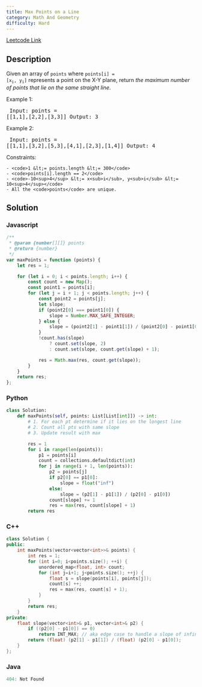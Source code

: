 ```yaml
---
title: Max Points on a Line
category: Math And Geometry
difficulty: Hard
---
```


<Callout>

[Leetcode Link](https://leetcode.com/problems/max-points-on-a-line)

</Callout>

## Description
Given an array of <code>points</code> where <code>points[i] = [x<sub>i</sub>, y<sub>i</sub>]</code> represents a point on the X-Y plane, return *the maximum number of points that lie on the same straight line*.

 
Example 1:
<Image alt="" src="https://assets.leetcode.com/uploads/2021/02/25/plane1.jpg" width={300} height={294} />
<br /><pre className="overflow-x-auto">
Input: points = [[1,1],[2,2],[3,3]]
Output: 3
</pre>

Example 2:
<Image alt="" src="https://assets.leetcode.com/uploads/2021/02/25/plane2.jpg" width={300} height={294} />
<br /><pre className="overflow-x-auto">
Input: points = [[1,1],[3,2],[5,3],[4,1],[2,3],[1,4]]
Output: 4
</pre>

 
Constraints:


	- <code>1 &lt;= points.length &lt;= 300</code>
	- <code>points[i].length == 2</code>
	- <code>-10<sup>4</sup> &lt;= x<sub>i</sub>, y<sub>i</sub> &lt;= 10<sup>4</sup></code>
	- All the <code>points</code> are unique.



## Solution

### Javascript
```javascript
/**
 * @param {number[][]} points
 * @return {number}
 */
var maxPoints = function (points) {
    let res = 1;

    for (let i = 0; i < points.length; i++) {
        const count = new Map();
        const point1 = points[i];
        for (let j = i + 1; j < points.length; j++) {
            const point2 = points[j];
            let slope;
            if (point2[0] === point1[0]) {
                slope = Number.MAX_SAFE_INTEGER;
            } else {
                slope = (point2[1] - point1[1]) / (point2[0] - point1[0]);
            }
            !count.has(slope)
                ? count.set(slope, 2)
                : count.set(slope, count.get(slope) + 1);

            res = Math.max(res, count.get(slope));
        }
    }
    return res;
};

```
### Python
```python
class Solution:
    def maxPoints(self, points: List[List[int]]) -> int:
        # 1. For each pt determine if it lies on the longest line
        # 2. Count all pts with same slope
        # 3. Update result with max

        res = 1
        for i in range(len(points)):
            p1 = points[i]
            count = collections.defaultdict(int)
            for j in range(i + 1, len(points)):
                p2 = points[j]
                if p2[0] == p1[0]:
                    slope = float("inf")
                else:
                    slope = (p2[1] - p1[1]) / (p2[0] - p1[0])
                count[slope] += 1
                res = max(res, count[slope] + 1)
        return res

```
### C++
```cpp
class Solution {
public:
    int maxPoints(vector<vector<int>>& points) {
        int res = 1;
        for (int i=0; i<points.size(); ++i) {
            unordered_map<float, int> count;
            for (int j=i+1; j<points.size(); ++j) {
                float s = slope(points[i], points[j]);
                count[s] ++; 
                res = max(res, count[s] + 1);
            }
        }
        return res;
    }
private:
    float slope(vector<int>& p1, vector<int>& p2) {
        if ((p2[0] - p1[0]) == 0) 
            return INT_MAX; // aka edge case to handle a slope of infinity
        return (float) (p2[1] - p1[1]) / (float) (p2[0] - p1[0]);
    }
};
```
### Java
```java
404: Not Found
```


